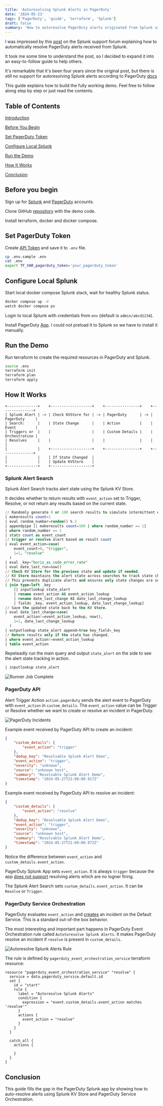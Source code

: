 ```yaml
---
title: 'Autoresolving Splunk Alerts in PagerDuty'
date: '2024-05-23'
tags: ['PagerDuty', 'guide', 'terraform', 'Splunk']
draft: false
summary: 'How to autoresolve PagerDuty alerts originated from Splunk using Splunk KV Store and PagerDuty Service Orchestrations.'
---
```


I was impressed by this
[post](https://community.splunk.com/t5/Random/Auto-Resolving-Pagerduty-Alerts/m-p/504687)
on the Splunk support forum explaining how to automatically resolve PagerDuty alerts
received from Splunk.

It took me some time to understand the post, so I decided to expand it into an
easy-to-follow guide to help others.

It's remarkable that it's been four years since the original post, but there is still no support for autoresolving Splunk alerts according to PagerDuty
[docs](https://www.pagerduty.com/docs/guides/splunk-integration-guide/#:~:text=No.%20At%20this%20time%2C%20the%20PagerDuty%20incident%20must%20be%20resolved%20from%20PagerDuty.)

This guide explains how to build the fully working demo. Feel free to follow
along step by step or just read the contents.

## Table of Contents

[Introduction](#introduction)

[Before You Begin](#before-you-begin)

[Set PagerDuty Token](#set-pagerduty-token)

[Configure Local Splunk](#configure-local-splunk)

[Run the Demo](#run-the-demo)

[How It Works](#how-it-works)

[Conclusion](#conclusion)

## Before you begin

Sign up for [Splunk](https://www.splunk.com/en_us/sign-up.html) and
[PagerDuty](https://www.pagerduty.com/sign-up/) accounts.

Clone GitHub [repository](https://github.com/kpoxo6op/splunk-pagerduty-autoresolve) with the demo code.

Install terraform, docker and docker compose.

## Set PagerDuty Token

Create [API
Token](https://support.pagerduty.com/docs/api-access-keys#generate-a-user-token-rest-api-key)
and save it to `.env` file.

```sh
cp .env.sample .env
cat .env
export TF_VAR_pagerduty_token='your_pagerduty_token'
```

## Configure Local Splunk

Start local docker compose Splunk stack, wait for healthy Splunk status.

```sh
docker compose up -d
watch docker compose ps
```

Login to local Splunk with credentials from `env` (default is `admin/abcd1234`).

Install PagerDuty
[App](http://localhost:8000/en-US/manager/search/appsremote?query=pagerduty). I
could not preload it to Splunk so we have to install it manually.

## Run the Demo

Run terraform to create the required resources in PagerDuty and Splunk.

```sh
source .env
terraform init
terraform plan
terraform apply
```

## How It Works

```text
+--------------+    +-------------------+    +----------------+    +---------------+
| Splunk Alert | -> | Check KVStore for | -> | PagerDuty      | -> | PagerDuty     |
| Search:      |    | State Change      |    | Action         |    | Event         |
| Triggers or  |    |                   |    | Custom Details |    | Orchestration |
| Resolves     |    |                   |    |                |    |               |
|              |    +-------------------+    +----------------+    +---------------+
|              |    | If State Changed  |
|              |    | Update KVStore    |
+--------------+    +-------------------+
```

### Splunk Alert Search

Splunk Alert Search tracks alert state using the Splunk KV Store.

It decides whether to return results with `event_action` set to Trigger,
Resolve, or not return any results based on the current state.

```sql
// Randomly generate 0 or 100 search results to simulate intermittent errors
| makeresults count=1
| eval random_number=random() % 2
| appendpipe [| makeresults count=100 | where random_number == 1]
| where random_number == 1
| stats count as event_count
// trigger or resolve alert based on result count
| eval event_action=case(
    event_count>0, "trigger",
    1=1, "resolve"
  )
| eval _key="boris_as_code_error_rate"
| eval date_last_run=now()
// Check KV Store for the previous state and update if needed.
// KV Store maintains the alert state across searches to track state changes.
// This prevents duplicate alerts and ensures only state changes are sent to PagerDuty.
| join type=left _key
    [| inputlookup state_alert
    | rename event_action AS event_action_lookup
    | rename date_last_change AS date_last_change_lookup
    | fields _key, event_action_lookup, date_last_change_lookup]
// Save the updated state back to the KV Store.
| eval date_last_change=case(
    event_action!=event_action_lookup, now(),
    1=1, date_last_change_lookup
  )
| outputlookup state_alert append=true key_field=_key
// Return results only if the state has changed.  
| where event_action!=event_action_lookup
| table event_action
```

Repeteadly run the main query and output `state_alert` on the side to see the
alert state tracking in action.

```sql
| inputlookup state_alert
```

![Runner Job
Complete](/static/images/002-resolvable-splunk-alerts-pagerduty/splk-queries.png)

### PagerDuty API

Alert Trigger Action `action.pagerduty` sends the alert event to PagerDuty with
`event_action` in `custom_details`. The `event_action` value can be Trigger or
Resolve whether we want to create or resolve an incident in PagerDuty.

![PagerDuty
Incidents](/static/images/002-resolvable-splunk-alerts-pagerduty/pd-incidents.png)

Example event received by PagerDuty API to create an incident:

```json
{
	"custom_details": {
		"event_action": "trigger"
	},
	"dedup_key": "Resolvable Splunk Alert Demo",
	"event_action": "trigger",
	"severity": "unknown",
	"source": "unknown host",
	"summary": "Resolvable Splunk Alert Demo",
	"timestamp": "2024-05-27T21:08:00.917Z"
}
```

Example event received by PagerDuty API to resolve an incident:

```json
{
	"custom_details": {
		"event_action": "resolve"
	},
	"dedup_key": "Resolvable Splunk Alert Demo",
	"event_action": "trigger",
	"severity": "unknown",
	"source": "unknown host",
	"summary": "Resolvable Splunk Alert Demo",
	"timestamp": "2024-05-27T21:09:00.972Z"
}
```

Notice the difference between `event_action` and `custom_details.event_action`.

PagerDuty Splunk App sets `event_action`. It is always `trigger` because the app
[does not
support](https://www.pagerduty.com/docs/guides/splunk-integration-guide/)
resolving alerts which are no logner firing.

The Splunk Alert Search sets `custom_details.event_action`. It can be `Resolve`
or `Trigger`.

### PagerDuty Service Orchestration

PagerDuty evaluates `event_action` and
[creates](https://developer.pagerduty.com/docs/ZG9jOjExMDI5NTgx-send-an-alert-event#event-action-behavior)
an incident on the Default Service. This is a standard out-of-the box behavior.

The most interesting and important part happens in PagerDuty Event Orchestration
rule called `Autotoresolve Splunk Alerts`. It makes PagerDuty resolve an
incident if `resolve` is present in `custom_details`.

![Autoresolve Splunk Alerts
Rule](/static/images/002-resolvable-splunk-alerts-pagerduty/pd-autoresolve-rule.png)

The rule is defined by `pagerduty_event_orchestration_service` terraform
resource:

```text
resource "pagerduty_event_orchestration_service" "resolve" {
  service = data.pagerduty_service.default.id
  set {
    id = "start"
    rule {
      label = "Autoresolve Splunk Alerts"
      condition {
        expression = "event.custom_details.event_action matches 'resolve'"
      }
      actions {
        event_action = "resolve"
      }
    }
  }

  catch_all {
    actions {

    }
  }
}
```

## Conclusion

This guide fills the gap in the PagerDuty Splunk app by showing
how to auto-resolve alerts using Splunk KV Store and PagerDuty Service
Orchestration.